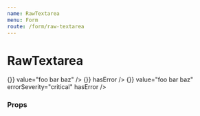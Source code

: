 ```yaml
---
name: RawTextarea
menu: Form
route: /form/raw-textarea
---
```



# RawTextarea

<Playground>
  <Box block maxWidth="500px">
    <Label field="bio" title="Textarea" supportingText="Sized by explicit rows and cols">
      <RawTextarea
        name="bio"
        placeholder="Tell us about yourself..."
        rows={5}
        cols={40}
      />
    </Label>
    <Label field="bio-warning" title="Personal Bio" supportingText="with intrinsicWidth = 100%">
      <RawTextarea
        name="bio"
        intrinsicWidth="100%"
        onChange={() => {}}
        value="foo bar baz"
      />
    </Label>
    <Label field="bio-warning" title="Oops" supportingText="with validation error">
      <RawTextarea
        name="bio"
        intrinsicWidth="100%"
        value="foo bar baz"
        onChange={() => {}}
        hasError
      />
    </Label>
    <Label field="bio-warning" title="Oops" supportingText="with critical error">
      <RawTextarea
        name="bio"
        intrinsicWidth="100%"
        onChange={() => {}}
        value="foo bar baz"
        errorSeverity="critical"
        hasError
      />
    </Label>
  </Box>
</Playground>

### Props

<Props of={RawTextarea} />
